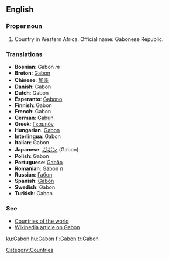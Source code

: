 ==English==
===Proper noun===
# Country in Western Africa. Official name: Gabonese Republic.
===Translations===
*'''Bosnian''': Gabon ''m''
*'''Breton''': [[Gabon]]
*'''Chinese''': [[加蓬]]
*'''Danish''': Gabon
*'''Dutch''': Gabon
*'''Esperanto''': [[Gabono]]
*'''Finnish''': Gabon
*'''French''': Gabon
*'''German''': [[Gabun]]
*'''Greek''': [[Γκαμπόν]]
*'''Hungarian'''. [[Gabon]]
*'''Interlingua''': Gabon
*'''Italian''': Gabon
*'''Japanese''': [[ガボン]] (Gabon)
*'''Polish''': Gabon
*'''Portuguese''': [[Gabão]]
*'''Romanian''': [[Gabon]] ''n''
*'''Russian''': [[Габон]]
*'''Spanish''': [[Gabón]]
*'''Swedish''': Gabon
*'''Turkish''': Gabon

===See===
*[[Countries of the world]]
*[[w:Gabon|Wikipedia article on Gabon]]
[[Category:Countries]]

[[ku:Gabon]]
[[hu:Gabon]]
[[fi:Gabon]]
[[tr:Gabon]]